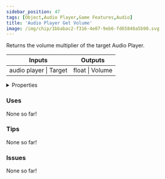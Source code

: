 ```yaml
---
sidebar_position: 47
tags: [Object,Audio Player,Game Features,Audio]
title: 'Audio Player Get Volume'
image: /img/chip/1bbabac2-f316-4e07-9eb6-fd65848a5b90.svg
---
```


Returns the volume multiplier of the target Audio Player.



<IChip uuid="1bbabac2-f316-4e07-9eb6-fd65848a5b90"/>

<table><thead><tr><th>Inputs</th><th>Outputs</th></tr></thead><tbody><tr><td>audio player | Target</td><td>float | Volume</td></tr></tbody></table>

<details>
  <summary>Properties</summary>
  <div>
    <div>
    <table>
      <tbody>
        <tr>
          <td>Is beta required?</td>
          <td>No</td>
        </tr>
        <tr>
          <td>Is chip a trolling risk?</td>
          <td>No</td>
        </tr>
        <tr>
          <td>Is chip a role assignment risk?</td>
          <td>No</td>
        </tr>
        <tr>
          <td>Chip UUID</td>
          <td>1bbabac2-f316-4e07-9eb6-fd65848a5b90</td>
        </tr>
        <tr>
          <td>Room availability</td>
          <td>Available everywhere</td>
        </tr>
      </tbody>
    </table>
    </div>
  </div>
</details>

### Uses

None so far!

### Tips

None so far!

### Issues

None so far!